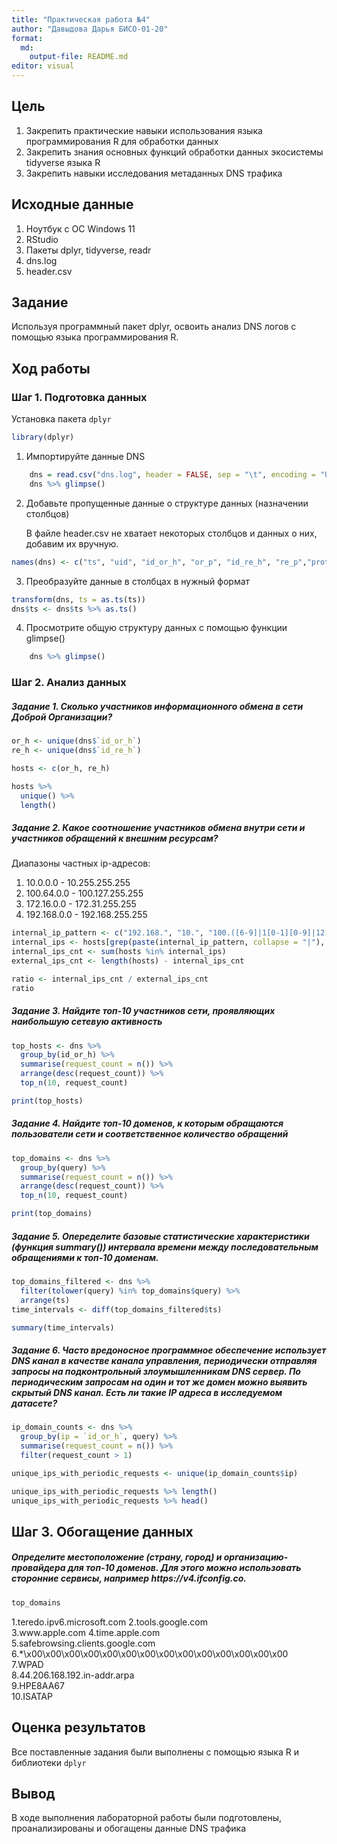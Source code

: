 ```yaml
---
title: "Практическая работа №4"
author: "Давыдова Дарья БИСО-01-20"
format: 
  md:
    output-file: README.md
editor: visual
---
```


## Цель

1.  Закрепить практические навыки использования языка программирования R для обработки данных
2.  Закрепить знания основных функций обработки данных экосистемы tidyverse языка R
3.  Закрепить навыки исследования метаданных DNS трафика

## Исходные данные

1.  Ноутбук с ОС Windows 11
2.  RStudio
3.  Пакеты dplyr, tidyverse, readr
4.  dns.log
5.  header.csv

## Задание

Используя программный пакет dplyr, освоить анализ DNS логов с помощью языка программирования R.

## Ход работы

### Шаг 1. Подготовка данных

Установка пакета `dplyr`

```r
library(dplyr)
```

1.  Импортируйте данные DNS

```r
	dns = read.csv("dns.log", header = FALSE, sep = "\t", encoding = "UTF-8")
	dns %>% glimpse()
```

2.  Добавьте пропущенные данные о структуре данных (назначении столбцов)

    В файле header.csv не хватает некоторых столбцов и данных о них, добавим их вручную.

```r
names(dns) <- c("ts", "uid", "id_or_h", "or_p", "id_re_h", "re_p","proto", "trans_id","query","qclass", "qclass_name", "qtype", "qtype_name", "rcode","rcode_name", "AA", "TC","RD","RA","Z","answer","TTLs","rejected")
```

3.  Преобразуйте данные в столбцах в нужный формат

```r
transform(dns, ts = as.ts(ts))
dns$ts <- dns$ts %>% as.ts()

```

4.  Просмотрите общую структуру данных с помощью функции glimpse()

```r
	dns %>% glimpse()
```

### Шаг 2. Анализ данных

##### Задание 1. Сколько участников информационного обмена в сети Доброй Организации?

```r
or_h <- unique(dns$`id_or_h`)
re_h <- unique(dns$`id_re_h`)

hosts <- c(or_h, re_h)

hosts %>%
  unique() %>%
  length()
```

##### Задание 2. Какое соотношение участников обмена внутри сети и участников обращений к внешним ресурсам?

Диапазоны частных ip-адресов:

1.  10.0.0.0 - 10.255.255.255
2.  100.64.0.0 - 100.127.255.255
3.  172.16.0.0 - 172.31.255.255
4.  192.168.0.0 - 192.168.255.255

```r
internal_ip_pattern <- c("192.168.", "10.", "100.([6-9]|1[0-1][0-9]|12[0-7]).", "172.((1[6-9])|(2[0-9])|(3[0-1])).")
internal_ips <- hosts[grep(paste(internal_ip_pattern, collapse = "|"), hosts)]
internal_ips_cnt <- sum(hosts %in% internal_ips)
external_ips_cnt <- length(hosts) - internal_ips_cnt

ratio <- internal_ips_cnt / external_ips_cnt
ratio
```

##### Задание 3. Найдите топ-10 участников сети, проявляющих наибольшую сетевую активность

```r
top_hosts <- dns %>%
  group_by(id_or_h) %>%
  summarise(request_count = n()) %>%
  arrange(desc(request_count)) %>%
  top_n(10, request_count)

print(top_hosts)
```

##### Задание 4. Найдите топ-10 доменов, к которым обращаются пользователи сети и соответственное количество обращений

```r
top_domains <- dns %>%
  group_by(query) %>%
  summarise(request_count = n()) %>%
  arrange(desc(request_count)) %>%
  top_n(10, request_count)

print(top_domains)
```

##### Задание 5. Опеределите базовые статистические характеристики (функция summary()) интервала времени между последовательным обращениями к топ-10 доменам.

```r
top_domains_filtered <- dns %>% 
  filter(tolower(query) %in% top_domains$query) %>%
  arrange(ts)
time_intervals <- diff(top_domains_filtered$ts)

summary(time_intervals)
```

##### Задание 6. Часто вредоносное программное обеспечение использует DNS канал в качестве канала управления, периодически отправляя запросы на подконтрольный злоумышленникам DNS сервер. По периодическим запросам на один и тот же домен можно выявить скрытый DNS канал. Есть ли такие IP адреса в исследуемом датасете?

```r
ip_domain_counts <- dns %>%
  group_by(ip = `id_or_h`, query) %>%
  summarise(request_count = n()) %>%
  filter(request_count > 1)
```

```r
unique_ips_with_periodic_requests <- unique(ip_domain_counts$ip)

unique_ips_with_periodic_requests %>% length()
unique_ips_with_periodic_requests %>% head()
```

## Шаг 3. Обогащение данных

##### Определите местоположение (страну, город) и организацию-провайдера для топ-10 доменов. Для этого можно использовать сторонние сервисы, например https://v4.ifconfig.co.

```r
top_domains
```

1.teredo.ipv6.microsoft.com	
2.tools.google.com	
3.www.apple.com	
4.time.apple.com	
5.safebrowsing.clients.google.com	
6.*\\x00\\x00\\x00\\x00\\x00\\x00\\x00\\x00\\x00\\x00\\x00\\x00\\x00\\x00	
7.WPAD	
8.44.206.168.192.in-addr.arpa	
9.HPE8AA67	
10.ISATAP

## Оценка результатов

Все поставленные задания были выполнены с помощью языка R и библиотеки `dplyr`

## Вывод

В ходе выполнения лабораторной работы были подготовлены, проанализированы и обогащены данные DNS трафика
